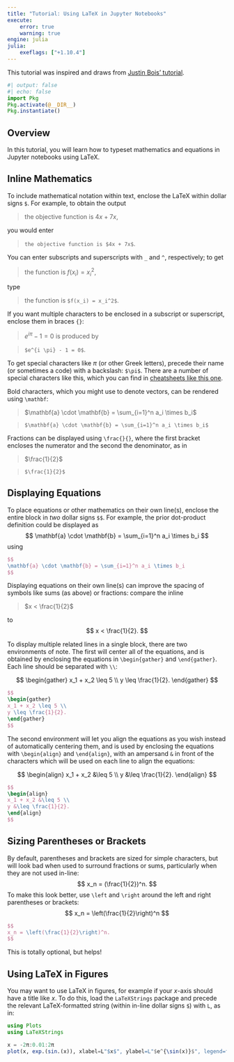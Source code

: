 ```yaml
---
title: "Tutorial: Using LaTeX in Jupyter Notebooks"
execute:
    error: true
    warning: true
engine: julia
julia:
    exeflags: ["+1.10.4"]
---
```


This tutorial was inspired and draws from [Justin Bois' tutorial](http://chebe163.caltech.edu/2018w/handouts/intro_to_latex.html).

```julia
#| output: false
#| echo: false
import Pkg
Pkg.activate(@__DIR__)
Pkg.instantiate()
```


## Overview

In this tutorial, you will learn how to typeset mathematics and equations in Jupyter notebooks using LaTeX. 

## Inline Mathematics

To include mathematical notation within text, enclose the LaTeX within dollar signs `$`. For example, to obtain the output 

> the objective function is $4x + 7x$,

you would enter

> `the objective function is $4x + 7x$`.

You can enter subscripts and superscripts with `_` and `^`, respectively; to get 

> the function is $f(x_i) = x_i^2$,

type

> the function is `$f(x_i) = x_i^2$`.

If you want multiple characters to be enclosed in a subscript or superscript, enclose them in braces `{}`:

> $e^{i \pi} - 1 = 0$
is produced by

> `$e^{i \pi} - 1 = 0$`.

To get special characters like $\pi$ (or other Greek letters), precede their name (or sometimes a code) with a backslash: `$\pi$`. There are a number of special characters like this, which you can find in [cheatsheets like this one](https://ctan.math.washington.edu/tex-archive/info/undergradmath/undergradmath.pdf).

Bold characters, which you might use to denote vectors, can be rendered using `\mathbf`:

> $\mathbf{a} \cdot \mathbf{b} = \sum_{i=1}^n a_i \times b_i$

> `$\mathbf{a} \cdot \mathbf{b} = \sum_{i=1}^n a_i \times b_i$`

Fractions can be displayed using `\frac{}{}`, where the first bracket encloses the numerator and the second the denominator, as in

> $\frac{1}{2}$

> `$\frac{1}{2}$`

## Displaying Equations

To place equations or other mathematics on their own line(s), enclose the entire block in *two* dollar signs `$$`. For example, the prior dot-product definition could be displayed as
$$
\mathbf{a} \cdot \mathbf{b} = \sum_{i=1}^n a_i \times b_i
$$
using

```latex
$$
\mathbf{a} \cdot \mathbf{b} = \sum_{i=1}^n a_i \times b_i
$$
```

Displaying equations on their own line(s) can improve the spacing of symbols like sums (as above) or fractions: compare the inline

> $x < \frac{1}{2}$

to 
$$
x < \frac{1}{2}.
$$

To display multiple related lines in a single block, there are two environments of note. The first will center all of the equations, and is obtained by enclosing the equations in `\begin{gather}` and `\end{gather}`. Each line should be separated with `\\`:

$$
\begin{gather}
x_1 + x_2 \leq 5 \\
y \leq \frac{1}{2}.
\end{gather}
$$

```latex
$$
\begin{gather}
x_1 + x_2 \leq 5 \\
y \leq \frac{1}{2}.
\end{gather}
$$
```

The second environment will let you align the equations as you wish instead of automatically centering them, and is used by enclosing the equations with `\begin{align}` and `\end{align}`, with an ampersand `&` in front of the characters which will be used on each line to align the equations:

$$
\begin{align}
x_1 + x_2 &\leq 5 \\
y &\leq \frac{1}{2}.
\end{align}
$$

```latex
$$
\begin{align}
x_1 + x_2 &\leq 5 \\
y &\leq \frac{1}{2}.
\end{align}
$$
```

## Sizing Parentheses or Brackets

By default, parentheses and brackets are sized for simple characters, but will look bad when used to surround fractions or sums, particularly when they are not used in-line:
$$
x_n = (\frac{1}{2})^n.
$$
To make this look better, use `\left` and `\right` around the left and right parentheses or brackets:
$$
x_n = \left(\frac{1}{2}\right)^n
$$

```latex
$$
x_n = \left(\frac{1}{2}\right)^n.
$$
```

This is totally optional, but helps!

## Using LaTeX in Figures

You may want to use LaTeX in figures, for example if your $x$-axis should have a title like $x$. To do this, load the `LaTeXStrings` package and precede the relevant LaTeX-formatted string (within in-line dollar signs `$`) with `L`, as in:

```julia
using Plots
using LaTeXStrings

x = -2π:0.01:2π  
plot(x, exp.(sin.(x)), xlabel=L"$x$", ylabel=L"$e^{\sin(x)}$", legend=false)
```
